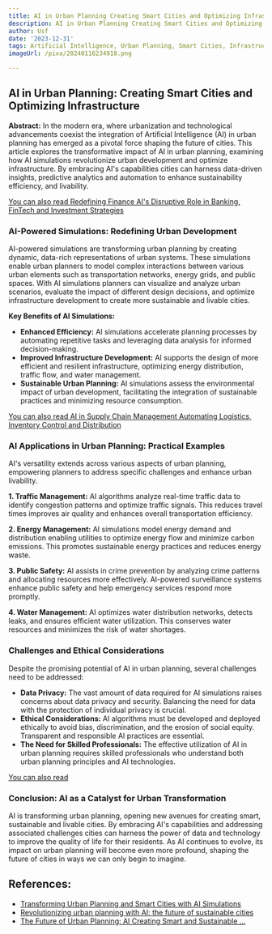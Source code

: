 ```yaml
---
title: AI in Urban Planning Creating Smart Cities and Optimizing Infrastructure
description: AI in Urban Planning Creating Smart Cities and Optimizing Infrastructure
author: Usf
date: '2023-12-31'
tags: Artificial Intelligence, Urban Planning, Smart Cities, Infrastructure Optimization
imageUrl: /pixa/20240116234918.png

---
```

## AI in Urban Planning: Creating  Smart Cities and Optimizing Infrastructure

**Abstract:**
In the modern era, where urbanization and technological advancements coexist the integration of Artificial  Intelligence (AI) in urban planning has emerged as a  pivotal force  shaping the future of  cities. This article explores the transformative impact of AI in urban planning, examining how AI simulations revolutionize urban development and optimize infrastructure. By embracing AI's capabilities cities can harness data-driven insights,  predictive analytics and automation to enhance sustainability efficiency, and livability.

[You can also read Redefining Finance AI's Disruptive Role in Banking, FinTech and Investment Strategies](Redefining%20Finance%20AI%27s%20Disruptive%20Role%20in%20Banking%2C%20FinTech%2C%20and%20Investment%20Strategies)


### AI-Powered Simulations: Redefining Urban Development

AI-powered simulations are transforming  urban planning by creating dynamic, data-rich representations of urban systems. These simulations enable urban planners to model complex interactions between  various  urban elements such as  transportation  networks, energy  grids, and public spaces.  With AI  simulations planners can visualize  and analyze urban scenarios, evaluate  the  impact of different design decisions, and  optimize infrastructure  development to create more sustainable  and livable cities.

**Key Benefits of AI Simulations:**

* **Enhanced Efficiency:**  AI simulations accelerate planning processes by automating repetitive tasks and leveraging data analysis for informed decision-making.
* **Improved Infrastructure Development:** AI supports the design of more efficient  and resilient  infrastructure, optimizing  energy distribution, traffic flow, and water management.
* **Sustainable Urban  Planning:** AI simulations assess  the environmental impact of urban development, facilitating the integration of sustainable practices and minimizing resource consumption.

[You can also read AI in Supply Chain Management Automating Logistics, Inventory Control and Distribution](AI%20in%20Supply%20Chain%20Management%20Automating%20Logistics%2C%20Inventory%20Control%2C%20and%20Distribution)


### AI  Applications in Urban Planning: Practical Examples

AI's versatility extends across various  aspects of urban planning, empowering planners  to address specific challenges and enhance urban livability.

**1. Traffic Management:** AI algorithms analyze real-time traffic data to identify  congestion patterns and optimize traffic signals. This reduces travel times improves air quality and enhances overall transportation efficiency.

**2. Energy  Management:**  AI simulations model energy demand and distribution  enabling utilities to optimize energy flow and minimize carbon emissions. This promotes sustainable energy  practices and reduces energy waste.

**3. Public  Safety:** AI  assists in crime prevention by analyzing crime  patterns and allocating resources more effectively. AI-powered surveillance systems enhance public safety and help emergency services respond more promptly.

**4. Water Management:** AI optimizes water distribution networks, detects leaks, and ensures efficient water utilization.  This conserves water  resources and minimizes the risk of water shortages.

### Challenges and Ethical Considerations

Despite the promising potential of AI in urban planning, several challenges need  to be addressed:

* **Data Privacy:** The  vast  amount of data required for AI simulations raises concerns about data privacy and security. Balancing the need for data  with the protection of individual privacy is crucial.
* **Ethical Considerations:** AI algorithms must be developed and deployed ethically to avoid bias, discrimination, and  the erosion of social  equity. Transparent and responsible AI practices  are essential.
* **The Need for Skilled Professionals:** The effective utilization  of AI in urban planning requires  skilled professionals who understand both  urban planning principles and AI technologies.

[You can also read ]()


### Conclusion: AI as a Catalyst for Urban Transformation

AI is transforming urban planning, opening new avenues for creating smart, sustainable and livable  cities. By embracing AI's  capabilities and addressing associated challenges cities can harness the power of data and technology  to improve the quality of life for their residents. As  AI continues to evolve, its impact on urban planning will become even more profound,  shaping the future of  cities in ways we can only begin to imagine.

## References:
- [Transforming Urban Planning and Smart Cities with AI Simulations](https://medium.datadriveninvestor.com/how-can-ai-powered-simulations-transform-urban-planning-and-smart-city-design-660623598a82)
- [Revolutionizing urban planning with AI: the future of sustainable cities](https://bootcamp.uxdesign.cc/revolutionizing-urban-planning-with-ai-the-future-of-sustainable-cities-dbd44ffd5cd7)
- [The Future of Urban Planning: AI Creating Smart and Sustainable ...](https://www.youtube.com/watch?v=B3ObkSA2mlk)
